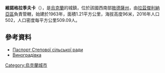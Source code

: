 {{coord|46|44|3|N|30|4|28|E|scale:30000|display=title}}

'''維諾格拉季夫卡'''（{{lang-uk|Виноградівка}}），是[[烏克蘭|烏克蘭]]的城鎮，位於該國西南部[[敖德薩州|敖德薩州]]，由[[拉茲傑利納亞區|拉茲傑利納亞區]]負責管轄，始建於1963年，面積1.21平方公里，海拔高度96米，2016年人口502，人口密度每平方公里509.09人。

==參考資料==
*[http://rozdilna-rda.odessa.gov.ua/files/rozdilna-rda/files/PASPORT/stepova_s_l_s_ka_rada.pdf Паспорт Степової сільської ради]
* [http://w1.c1.rada.gov.ua/pls/z7502/A005?rf7571=23100 Виноградівка]{{dead link|date=2018年1月 |bot=InternetArchiveBot |fix-attempted=yes }}

{{Ukraine-geo-stub}}
[[Category:烏克蘭城市|Category:烏克蘭城市]]